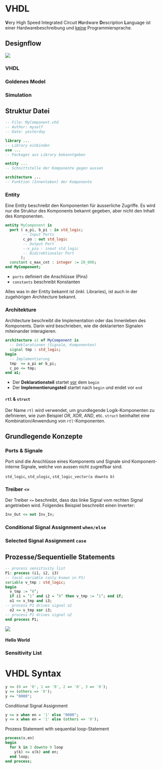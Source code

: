 # VHDL

::: {.callout-note}
**V**ery High Speed Integrated Circuit **H**ardware **D**escription **L**anguage ist einer Hardwarebeschreibung und [keine]{.underline} Programmiersprache.
:::

## Designflow

![](images/vhdl_fpga_designflow.png)

### VHDL

### Goldenes Model

### Simulation

## Struktur Datei

```vhdl
-- File: MyComponent.vhd
-- Author: myself
-- Date: yesterday

library ...
-- Library einbinden
use ...
-- Packages aus Library bekanntgeben

entity ...
-- Schnittstelle der Komponente gegen aussen

architecture ...
-- Funktion (Innenleben) der Komponente
```

### Entity

Eine Entity beschreibt den Komponenten für äusserliche Zugriffe. Es wird nur die Struktur des Komponents bekannt gegeben, aber nicht den Inhalt des Komponenten.

```vhdl
entity MyComponent is
  port ( a_pi, b_pi : in std_logic;
        -- Input Ports
        c_po : out std_logic
        -- Output Port
        --x_pio : inout std_logic
        -- Bidirektionaler Port
       );
  constant c_max_cnt : integer := 20_000;
end MyComponent;
```

- `ports` definiert die Anschlüsse (Pins)
- `constants` beschreibt Konstanten

::: {.callout-note}
Alles was in der Entity bekannt ist (inkl. Libraries), ist auch in der zugehörigen Architecture bekannt.
:::

### Architekture

Architecture beschreibt die Implementation oder das Innenleben des Komponents. Darin wird beschrieben, wie die deklarierten Signalen miteinander interagieren.

```vhdl
architecture a1 of MyComponent is
  -- Deklarationen (Signale, Komponenten)
  signal tmp : std_logic;
begin
  -- Implementierung
  tmp  <= a_pi or b_pi;
  c_po <= tmp;
end a1;
```

- Der **Deklarationsteil** startet [vor]{.underline} dem `begin`
- Der **Implementierungsteil** startet nach `begin` und endet vor `end`

::: {.callout-note}
#### `rtl` & `struct`

Der Name `rtl` wird verwendet, um grundlegende Logik-Komponenten zu definieren, wie zum Beispiel *OR*, *XOR*, *AND*, etc. `struct` beinhaltet eine Kombination/Anwendung von `rtl`-Komponenten.
:::

## Grundlegende Konzepte

### Ports & Signale

Port sind die Anschlüsse eines Komponents und Signale sind Komponent-interne Signale, welche von aussen nicht zugreifbar sind.

<!-- TODO -->
`std_logic`, `std_ulogic`, `std_logic_vector(a downto b)`

### Treiber `<=`

Der Treiber `<=` beschreibt, dass das linke Signal vom rechten Signal angetrieben wird.
Folgendes Beispiel beschreibt einen Inverter:

```vhdl
Inv_Out <= not Inv_In;
```

### Conditional Signal Assignment `when/else`

### Selected Signal Assignment `case`

## Prozesse/Sequentielle Statements

```vhdl
-- process sensitivity list
P1: process (i1, i2, i3)
-- local variable (only known in P1)
variable v_tmp : std_logic;
begin
  v_tmp := ’0’;
  if i1 = ’1’ and i2 = ’0’ then v_tmp := ’1’; end if;
  o1 <= v_tmp and i3;
-- process P1 drives signal o1
  o2 <= v_tmp xor i3;
-- process P1 drives signal o2
end process P1;
```

![](images/process.png)

::: {.callout-note}
#### Hello World

:::

### Sensitivity List



# VHDL Syntax

```vhdl
y <= (0 => '0', 1 => '0', 2 => '0', 3 => '0');
y <= (others => '0');
y <= "0000";
```

Conditional Signal Assignment

```vhdl
y <= x when en = '1' else "0000";
y <= x when en = '1' else (others => '0');
```

Prozess Statement with sequential loop-Statement

```vhdl
process(x,en)
begin
  for k in 3 downto 0 loop
    y(k) <= x(k) and en;
  end loop;
end process;
```